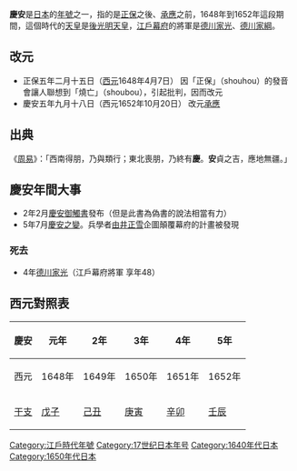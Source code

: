 {{japanese|japanese=慶安|kana=きょうあん|romaji=Kyōan}}

'''慶安'''是[[日本|日本]]的[[年號|年號]]之一，指的是[[正保|正保]]之後、[[承應|承應]]之前，1648年到1652年這段期間，這個時代的[[天皇|天皇]]是[[後光明天皇|後光明天皇]]，[[江戶幕府|江戶幕府]]的將軍是[[德川家光|德川家光]]、[[德川家綱|德川家綱]]。

== 改元 ==
*正保五年二月十五日（[[西元|西元]]1648年4月7日） 因「正保」（shouhou）的發音會讓人聯想到「燒亡」（shoubou），引起批判，因而改元
*慶安五年九月十八日（西元1652年10月20日） 改元[[承應|承應]]

== 出典 ==
《[[周易|周易]]》：「西南得朋，乃與類行；東北喪朋，乃終有'''慶'''。'''安'''貞之吉，應地無疆。」

== 慶安年間大事 ==
*2年2月[[慶安御觸書|慶安御觸書]]發布（但是此書為偽書的說法相當有力）
*5年7月[[慶安之變|慶安之變]]。兵學者[[由井正雪|由井正雪]]企圖顛覆幕府的計畫被發現

=== 死去 ===
*4年[[德川家光|德川家光]]（江戶幕府將軍 享年48）

== 西元對照表 ==
{| class="wikitable" cellspacing=0 style="text-align:center"
|- style="background-color:#CCCCCC"
!慶安!!元年!!2年!!3年!!4年!!5年
|-
|西元||1648年||1649年||1650年||1651年||1652年
|-
|[[干支|干支]]||[[戊子|戊子]]||[[己丑|己丑]]||[[庚寅|庚寅]]||[[辛卯|辛卯]]||[[壬辰|壬辰]]
|}
{{年号|[[正保|正保]]|[[日本年號|日本年號]]|[[承應|承應]]}}

{{DEFAULTSORT:Kyouan}}

{{江戶時代年號}}

[[Category:江戶時代年號|Category:江戶時代年號]]
[[Category:17世纪日本年号|Category:17世纪日本年号]]
[[Category:1640年代日本|Category:1640年代日本]]
[[Category:1650年代日本|Category:1650年代日本]]